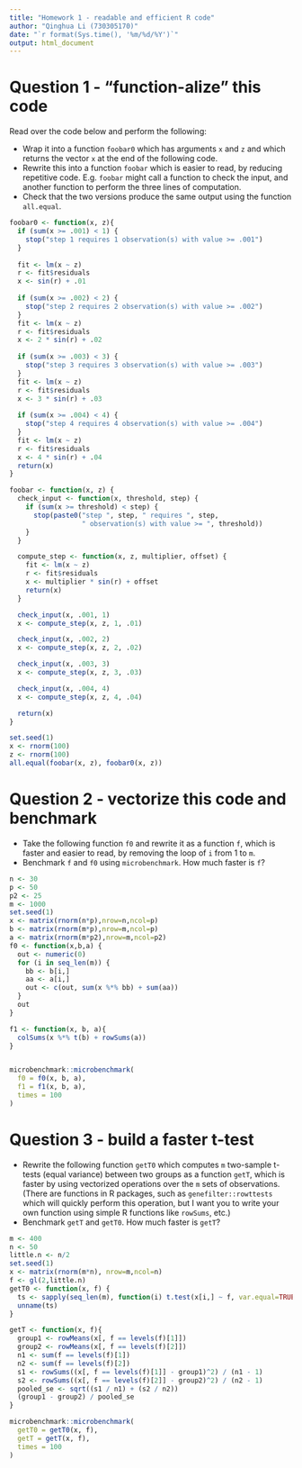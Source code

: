 ```yaml
---
title: "Homework 1 - readable and efficient R code"
author: "Qinghua Li (730305170)"
date: "`r format(Sys.time(), '%m/%d/%Y')`"
output: html_document
---
```


# Question 1 - "function-alize" this code

Read over the code below and perform the following:

* Wrap it into a function `foobar0` which has arguments `x` and `z`
  and which returns the vector `x` at the end of the following code.
* Rewrite this into a function `foobar` which is easier to read, by
  reducing repetitive code. E.g. `foobar` might call a function to
  check the input, and another function to perform the three lines of
  computation. 
* Check that the two versions produce the same output using the
  function `all.equal`.

```r
foobar0 <- function(x, z){
  if (sum(x >= .001) < 1) {
    stop("step 1 requires 1 observation(s) with value >= .001")
  }
  
  fit <- lm(x ~ z)
  r <- fit$residuals
  x <- sin(r) + .01
  
  if (sum(x >= .002) < 2) {
    stop("step 2 requires 2 observation(s) with value >= .002")
  }
  fit <- lm(x ~ z)
  r <- fit$residuals
  x <- 2 * sin(r) + .02
  
  if (sum(x >= .003) < 3) {
    stop("step 3 requires 3 observation(s) with value >= .003")
  }
  fit <- lm(x ~ z)
  r <- fit$residuals
  x <- 3 * sin(r) + .03
  
  if (sum(x >= .004) < 4) {
    stop("step 4 requires 4 observation(s) with value >= .004")
  }
  fit <- lm(x ~ z)
  r <- fit$residuals
  x <- 4 * sin(r) + .04
  return(x)
}
```


```r
foobar <- function(x, z) {
  check_input <- function(x, threshold, step) {
    if (sum(x >= threshold) < step) {
      stop(paste0("step ", step, " requires ", step, 
                  " observation(s) with value >= ", threshold))
    }
  }

  compute_step <- function(x, z, multiplier, offset) {
    fit <- lm(x ~ z)
    r <- fit$residuals
    x <- multiplier * sin(r) + offset
    return(x)
  }

  check_input(x, .001, 1)
  x <- compute_step(x, z, 1, .01)

  check_input(x, .002, 2)
  x <- compute_step(x, z, 2, .02)

  check_input(x, .003, 3)
  x <- compute_step(x, z, 3, .03)

  check_input(x, .004, 4)
  x <- compute_step(x, z, 4, .04)

  return(x)
}
```

```r
set.seed(1)
x <- rnorm(100)
z <- rnorm(100)
all.equal(foobar(x, z), foobar0(x, z))
```


# Question 2 - vectorize this code and benchmark

* Take the following function `f0` and rewrite it as a function `f`,
  which is faster and easier to read, by removing the loop of `i` from
  1 to `m`.
* Benchmark `f` and `f0` using `microbenchmark`. How much faster is `f`?

```r
n <- 30
p <- 50
p2 <- 25
m <- 1000
set.seed(1)
x <- matrix(rnorm(n*p),nrow=n,ncol=p)
b <- matrix(rnorm(m*p),nrow=m,ncol=p)
a <- matrix(rnorm(m*p2),nrow=m,ncol=p2)
f0 <- function(x,b,a) {
  out <- numeric(0)
  for (i in seq_len(m)) {
    bb <- b[i,]
    aa <- a[i,]
    out <- c(out, sum(x %*% bb) + sum(aa))
  }
  out
}
```

```r
f1 <- function(x, b, a){
  colSums(x %*% t(b) + rowSums(a))
}


microbenchmark::microbenchmark(
  f0 = f0(x, b, a),
  f1 = f1(x, b, a),
  times = 100
)
```


# Question 3 - build a faster t-test

* Rewrite the following function `getT0` which computes `m`
  two-sample t-tests (equal variance) between two groups as a function
  `getT`, which is faster by using vectorized operations over the `m`
  sets of observations. (There are functions in R packages, such as
  `genefilter::rowttests` which will quickly perform this operation,
  but I want you to write your own function using simple R functions
  like `rowSums`, etc.)
* Benchmark `getT` and `getT0`. How much faster is `getT`?

```r
m <- 400
n <- 50
little.n <- n/2
set.seed(1)
x <- matrix(rnorm(m*n), nrow=m,ncol=n)
f <- gl(2,little.n)
getT0 <- function(x, f) {
  ts <- sapply(seq_len(m), function(i) t.test(x[i,] ~ f, var.equal=TRUE)$statistic)
  unname(ts)
}
```


```r
getT <- function(x, f){
  group1 <- rowMeans(x[, f == levels(f)[1]])
  group2 <- rowMeans(x[, f == levels(f)[2]])
  n1 <- sum(f == levels(f)[1])
  n2 <- sum(f == levels(f)[2])
  s1 <- rowSums((x[, f == levels(f)[1]] - group1)^2) / (n1 - 1)
  s2 <- rowSums((x[, f == levels(f)[2]] - group2)^2) / (n2 - 1)
  pooled_se <- sqrt((s1 / n1) + (s2 / n2))
  (group1 - group2) / pooled_se
}
```


```r
microbenchmark::microbenchmark(
  getT0 = getT0(x, f),
  getT = getT(x, f),
  times = 100
)
```



